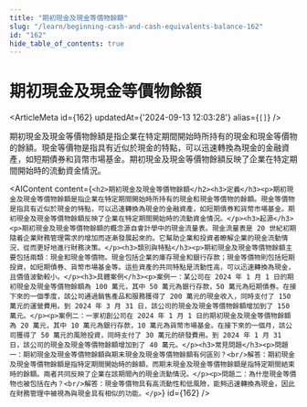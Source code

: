 ```yaml
---
title: "期初現金及現金等價物餘額"
slug: "/learn/beginning-cash-and-cash-equivalents-balance-162"
id: "162"
hide_table_of_contents: true
---
```



# 期初現金及現金等價物餘額

<ArticleMeta id={162} updatedAt={'2024-09-13 12:03:28'} alias={`[]`} />
<div className='border-solid border-b border-t-0 my-4 border-[var(--ifm-color-gray-300)]' />

期初現金及現金等價物餘額是指企業在特定期間開始時所持有的現金和現金等價物的餘額。現金等價物是指具有近似於現金的特點，可以迅速轉換為現金的金融資產，如短期債券和貨幣市場基金。期初現金及現金等價物餘額反映了企業在特定期間開始時的流動資金情況。

<AIContent content={`<h2>期初現金及現金等價物餘額</h2><h3>定義</h3><p>期初現金及現金等價物餘額是指企業在特定期間開始時所持有的現金和現金等價物的餘額。現金等價物是指具有近似於現金的特點，可以迅速轉換為現金的金融資產，如短期債券和貨幣市場基金。期初現金及現金等價物餘額反映了企業在特定期間開始時的流動資金情況。</p><h3>起源</h3><p>期初現金及現金等價物餘額的概念源自會計學中的現金流量表。現金流量表是 20 世紀初期隨着企業財務管理需求的增加而逐漸發展起來的。它幫助企業和投資者瞭解企業的現金流動情況，從而更好地進行財務決策。</p><h3>類別與特點</h3><p>期初現金及現金等價物餘額主要包括兩類：現金和現金等價物。現金包括企業的庫存現金和銀行存款；現金等價物則包括短期投資，如短期債券、貨幣市場基金等。這些資產的共同特點是流動性高，可以迅速轉換為現金，且價值波動較小。</p><h3>具體案例</h3><p>案例一：某公司在 2024 年 1 月 1 日的期初現金及現金等價物餘額為 100 萬元，其中 50 萬元為銀行存款，50 萬元為短期債券。在接下來的一個季度，該公司通過銷售產品和服務獲得了 200 萬元的現金收入，同時支付了 150 萬元的運營費用。到 2024 年 3 月 31 日，該公司的現金及現金等價物餘額增加到了 150 萬元。</p><p>案例二：一家初創公司在 2024 年 1 月 1 日的期初現金及現金等價物餘額為 20 萬元，其中 10 萬元為銀行存款，10 萬元為貨幣市場基金。在接下來的一個月，該公司獲得了 50 萬元的風險投資，同時支付了 30 萬元的研發費用。到 2024 年 1 月 31 日，該公司的現金及現金等價物餘額增加到了 40 萬元。</p><h3>常見問題</h3><p>問題一：期初現金及現金等價物餘額與期末現金及現金等價物餘額有何區別？<br/>解答：期初現金及現金等價物餘額是指特定期間開始時的餘額，而期末現金及現金等價物餘額是指特定期間結束時的餘額。兩者共同反映了企業在該期間內的現金流動情況。</p><p>問題二：為什麼現金等價物也被包括在內？<br/>解答：現金等價物具有高流動性和低風險，能夠迅速轉換為現金，因此在財務管理中被視為與現金具有相似的功能。</p>`} id={162} />
